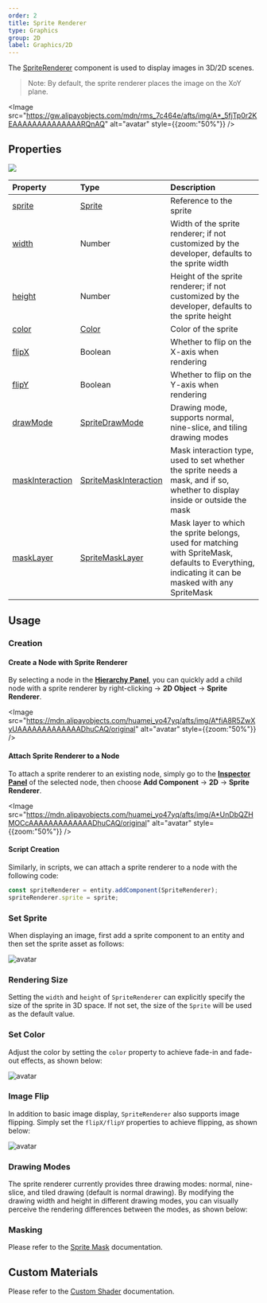 ```yaml
---
order: 2
title: Sprite Renderer
type: Graphics
group: 2D
label: Graphics/2D
---
```


The [SpriteRenderer](/apis/core/#SpriteRenderer) component is used to display images in 3D/2D scenes.

> Note: By default, the sprite renderer places the image on the XoY plane.

<Image src="https://gw.alipayobjects.com/mdn/rms_7c464e/afts/img/A*_5fjTp0r2KEAAAAAAAAAAAAAARQnAQ" alt="avatar" style={{zoom:"50%"}} />

## Properties

<Image src="https://mdn.alipayobjects.com/huamei_w6ifet/afts/img/A*pcbLSahH--YAAAAAAAAAAAAADjCHAQ/original" />

| Property                                                     | Type                                                      | Description                                                                                      |
| :----------------------------------------------------------- | :-------------------------------------------------------- | :------------------------------------------------------------------------------------------------ |
| [sprite](/apis/core/#SpriteRenderer-sprite)                   | [Sprite](/apis/core/#Sprite)                               | Reference to the sprite                                                                          |
| [width](/apis/core/#SpriteRenderer-width)                     | Number                                                    | Width of the sprite renderer; if not customized by the developer, defaults to the sprite width   |
| [height](/apis/core/#SpriteRenderer-height)                   | Number                                                    | Height of the sprite renderer; if not customized by the developer, defaults to the sprite height |
| [color](/apis/core/#SpriteRenderer-color)                     | [Color](/apis/math/#Color)                                 | Color of the sprite                                                                              |
| [flipX](/apis/core/#SpriteRenderer-flipX)                     | Boolean                                                   | Whether to flip on the X-axis when rendering                                                     |
| [flipY](/apis/core/#SpriteRenderer-flipY)                     | Boolean                                                   | Whether to flip on the Y-axis when rendering                                                     |
| [drawMode](/apis/core/#SpriteRenderer-drawMode)               | [SpriteDrawMode](/apis/core/#SpriteDrawMode)               | Drawing mode, supports normal, nine-slice, and tiling drawing modes                              |
| [maskInteraction](/apis/core/#SpriteRenderer-maskInteraction) | [SpriteMaskInteraction](/apis/core/#SpriteMaskInteraction) | Mask interaction type, used to set whether the sprite needs a mask, and if so, whether to display inside or outside the mask |
| [maskLayer](/apis/core/#SpriteRenderer-maskLayer)             | [SpriteMaskLayer](/apis/core/#SpriteMaskLayer)             | Mask layer to which the sprite belongs, used for matching with SpriteMask, defaults to Everything, indicating it can be masked with any SpriteMask |

## Usage

### Creation

#### Create a Node with Sprite Renderer

By selecting a node in the **[Hierarchy Panel](/en/docs/interface/hierarchy)**, you can quickly add a child node with a sprite renderer by right-clicking -> **2D Object** -> **Sprite Renderer**.

<Image src="https://mdn.alipayobjects.com/huamei_yo47yq/afts/img/A*fiA8R5ZwXyUAAAAAAAAAAAAADhuCAQ/original" alt="avatar" style={{zoom:"50%"}} />

#### Attach Sprite Renderer to a Node

To attach a sprite renderer to an existing node, simply go to the **[Inspector Panel](/en/docs/interface/inspector)** of the selected node, then choose **Add Component** -> **2D** -> **Sprite Renderer**.

<Image src="https://mdn.alipayobjects.com/huamei_yo47yq/afts/img/A*UnDbQZHMOCcAAAAAAAAAAAAADhuCAQ/original" alt="avatar" style={{zoom:"50%"}} />

#### Script Creation

Similarly, in scripts, we can attach a sprite renderer to a node with the following code:

```typescript
const spriteRenderer = entity.addComponent(SpriteRenderer);
spriteRenderer.sprite = sprite;
```

### Set Sprite

When displaying an image, first add a sprite component to an entity and then set the sprite asset as follows:

<Image src="https://mdn.alipayobjects.com/huamei_w6ifet/afts/img/A*adizTpp_l5cAAAAAAAAAAAAADjCHAQ/original" alt="avatar"  />

### Rendering Size

Setting the `width` and `height` of `SpriteRenderer` can explicitly specify the size of the sprite in 3D space. If not set, the size of the `Sprite` will be used as the default value.

<Playground href="/embed/sprite-size" />

### Set Color

Adjust the color by setting the `color` property to achieve fade-in and fade-out effects, as shown below:

<Image src="https://mdn.alipayobjects.com/huamei_w6ifet/afts/img/A*5pRRSLLGfq8AAAAAAAAAAAAADjCHAQ/original" alt="avatar"  />

### Image Flip

In addition to basic image display, `SpriteRenderer` also supports image flipping. Simply set the `flipX/flipY` properties to achieve flipping, as shown below:

<Image src="https://mdn.alipayobjects.com/huamei_w6ifet/afts/img/A*sK6tTJELnP0AAAAAAAAAAAAADjCHAQ/original" alt="avatar"  />

<Playground href="/embed/sprite-flip" />

### Drawing Modes

The sprite renderer currently provides three drawing modes: normal, nine-slice, and tiled drawing (default is normal drawing). By modifying the drawing width and height in different drawing modes, you can visually perceive the rendering differences between the modes, as shown below:

<Playground href="/embed/sprite-drawMode" />

### Masking

Please refer to the [Sprite Mask](/en/docs/graphics/2D/spriteMask) documentation.

## Custom Materials

Please refer to the [Custom Shader](/en/docs/graphics-shader-custom) documentation.

<Playground href="/embed/sprite-material-blur" />

